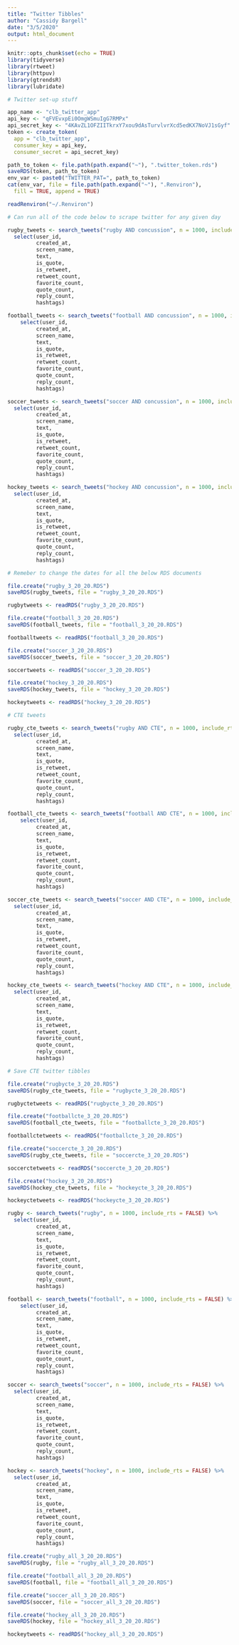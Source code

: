 ```yaml
---
title: "Twitter Tibbles"
author: "Cassidy Bargell"
date: "3/5/2020"
output: html_document
---
```


```r
knitr::opts_chunk$set(echo = TRUE)
library(tidyverse)
library(rtweet)
library(httpuv)
library(gtrendsR)
library(lubridate)
```

```r

# Twitter set-up stuff

app_name <- "clb_twitter_app"
api_key <- "qFVEvxpEi0OmgWSmuIgG7RMPx"
api_secret_key <- "4KAvZL1OFZIITkrxY7xou9dAsTurvlvrXcd5edKX7NoVJ1sGyf"
token <- create_token(
  app = "clb_twitter_app",
  consumer_key = api_key,
  consumer_secret = api_secret_key)

path_to_token <- file.path(path.expand("~"), ".twitter_token.rds")
saveRDS(token, path_to_token)
env_var <- paste0("TWITTER_PAT=", path_to_token)
cat(env_var, file = file.path(path.expand("~"), ".Renviron"), 
  fill = TRUE, append = TRUE)

readRenviron("~/.Renviron")
```

```r

# Can run all of the code below to scrape twitter for any given day

rugby_tweets <- search_tweets("rugby AND concussion", n = 1000, include_rts = FALSE) %>%
  select(user_id, 
         created_at, 
         screen_name, 
         text, 
         is_quote, 
         is_retweet, 
         retweet_count, 
         favorite_count, 
         quote_count, 
         reply_count, 
         hashtags)

football_tweets <- search_tweets("football AND concussion", n = 1000, include_rts = FALSE) %>%
    select(user_id, 
         created_at, 
         screen_name, 
         text, 
         is_quote, 
         is_retweet, 
         retweet_count, 
         favorite_count, 
         quote_count, 
         reply_count, 
         hashtags)

soccer_tweets <- search_tweets("soccer AND concussion", n = 1000, include_rts = FALSE) %>% 
  select(user_id, 
         created_at, 
         screen_name, 
         text, 
         is_quote, 
         is_retweet, 
         retweet_count, 
         favorite_count, 
         quote_count, 
         reply_count, 
         hashtags)

hockey_tweets <- search_tweets("hockey AND concussion", n = 1000, include_rts = FALSE) %>% 
  select(user_id, 
         created_at, 
         screen_name, 
         text, 
         is_quote, 
         is_retweet, 
         retweet_count, 
         favorite_count, 
         quote_count, 
         reply_count, 
         hashtags)
```


```r

# Remeber to change the dates for all the below RDS documents 

file.create("rugby_3_20_20.RDS")
saveRDS(rugby_tweets, file = "rugby_3_20_20.RDS")

rugbytweets <- readRDS("rugby_3_20_20.RDS")

file.create("football_3_20_20.RDS")
saveRDS(football_tweets, file = "football_3_20_20.RDS")

footballtweets <- readRDS("football_3_20_20.RDS")

file.create("soccer_3_20_20.RDS")
saveRDS(soccer_tweets, file = "soccer_3_20_20.RDS")

soccertweets <- readRDS("soccer_3_20_20.RDS")

file.create("hockey_3_20_20.RDS")
saveRDS(hockey_tweets, file = "hockey_3_20_20.RDS")

hockeytweets <- readRDS("hockey_3_20_20.RDS")
```

```r

# CTE tweets

rugby_cte_tweets <- search_tweets("rugby AND CTE", n = 1000, include_rts = FALSE) %>%
  select(user_id, 
         created_at, 
         screen_name, 
         text, 
         is_quote, 
         is_retweet, 
         retweet_count, 
         favorite_count, 
         quote_count, 
         reply_count, 
         hashtags)

football_cte_tweets <- search_tweets("football AND CTE", n = 1000, include_rts = FALSE) %>%
    select(user_id, 
         created_at, 
         screen_name, 
         text, 
         is_quote, 
         is_retweet, 
         retweet_count, 
         favorite_count, 
         quote_count, 
         reply_count, 
         hashtags)

soccer_cte_tweets <- search_tweets("soccer AND CTE", n = 1000, include_rts = FALSE) %>% 
  select(user_id, 
         created_at, 
         screen_name, 
         text, 
         is_quote, 
         is_retweet, 
         retweet_count, 
         favorite_count, 
         quote_count, 
         reply_count, 
         hashtags)

hockey_cte_tweets <- search_tweets("hockey AND CTE", n = 1000, include_rts = FALSE) %>% 
  select(user_id, 
         created_at, 
         screen_name, 
         text, 
         is_quote, 
         is_retweet, 
         retweet_count, 
         favorite_count, 
         quote_count, 
         reply_count, 
         hashtags)
```

```r

# Save CTE twitter tibbles

file.create("rugbycte_3_20_20.RDS")
saveRDS(rugby_cte_tweets, file = "rugbycte_3_20_20.RDS")

rugbyctetweets <- readRDS("rugbycte_3_20_20.RDS")

file.create("footballcte_3_20_20.RDS")
saveRDS(football_cte_tweets, file = "footballcte_3_20_20.RDS")

footballctetweets <- readRDS("footballcte_3_20_20.RDS")

file.create("soccercte_3_20_20.RDS")
saveRDS(rugby_cte_tweets, file = "soccercte_3_20_20.RDS")

soccerctetweets <- readRDS("soccercte_3_20_20.RDS")

file.create("hockey_3_20_20.RDS")
saveRDS(hockey_cte_tweets, file = "hockeycte_3_20_20.RDS")

hockeyctetweets <- readRDS("hockeycte_3_20_20.RDS")
```

```r
rugby <- search_tweets("rugby", n = 1000, include_rts = FALSE) %>%
  select(user_id, 
         created_at, 
         screen_name, 
         text, 
         is_quote, 
         is_retweet, 
         retweet_count, 
         favorite_count, 
         quote_count, 
         reply_count, 
         hashtags)

football <- search_tweets("football", n = 1000, include_rts = FALSE) %>%
    select(user_id, 
         created_at, 
         screen_name, 
         text, 
         is_quote, 
         is_retweet, 
         retweet_count, 
         favorite_count, 
         quote_count, 
         reply_count, 
         hashtags)

soccer <- search_tweets("soccer", n = 1000, include_rts = FALSE) %>% 
  select(user_id, 
         created_at, 
         screen_name, 
         text, 
         is_quote, 
         is_retweet, 
         retweet_count, 
         favorite_count, 
         quote_count, 
         reply_count, 
         hashtags)

hockey <- search_tweets("hockey", n = 1000, include_rts = FALSE) %>% 
  select(user_id, 
         created_at, 
         screen_name, 
         text, 
         is_quote, 
         is_retweet, 
         retweet_count, 
         favorite_count, 
         quote_count, 
         reply_count, 
         hashtags)
```

```r
file.create("rugby_all_3_20_20.RDS")
saveRDS(rugby, file = "rugby_all_3_20_20.RDS")

file.create("football_all_3_20_20.RDS")
saveRDS(football, file = "football_all_3_20_20.RDS")

file.create("soccer_all_3_20_20.RDS")
saveRDS(soccer, file = "soccer_all_3_20_20.RDS")

file.create("hockey_all_3_20_20.RDS")
saveRDS(hockey, file = "hockey_all_3_20_20.RDS")

hockeytweets <- readRDS("hockey_all_3_20_20.RDS")
```


